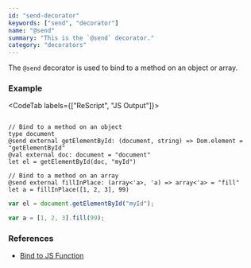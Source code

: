```yaml
---
id: "send-decorator"
keywords: ["send", "decorator"]
name: "@send"
summary: "This is the `@send` decorator."
category: "decorators"
---
```


The `@send` decorator is used to bind to a method on an object or array.

### Example

<CodeTab labels={["ReScript", "JS Output"]}>

```res

// Bind to a method on an object
type document
@send external getElementById: (document, string) => Dom.element = "getElementById"
@val external doc: document = "document"
let el = getElementById(doc, "myId")

// Bind to a method on an array
@send external fillInPlace: (array<'a>, 'a) => array<'a> = "fill"
let a = fillInPlace([1, 2, 3], 99)
```

```js
var el = document.getElementById("myId");

var a = [1, 2, 3].fill(99);
```

</CodeTab>

### References

* [Bind to JS Function](/docs/manual/latest/bind-to-js-function)
